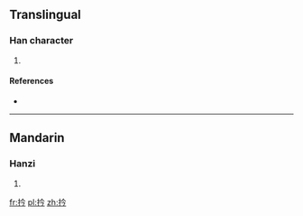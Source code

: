 ==Translingual==

===Han character===
{{Han char|rn=64|rad=手|as=04|sn=7|four=5802<sub>7</sub>|canj=手人戈弓 (QOIN)}}

# {{defn|Han|sort=手04}}

====References====
* {{Han ref|kx=0419.010|dkj=11836|dj=0765.230|hdz=31840.060|uh=6272|ud=25202|bh=CAF5|bd=51957}}

----

==Mandarin==

===Hanzi===
{{cmn-hanzi|pin=[[pān]] ([[pan1]]), [[qián]] ([[qian2]])|wg=p'an<sup>1</sup>, ch'ien<sup>2</sup>}}

# {{defn|Mandarin|sort=手04}}

[[fr:扲]]
[[pl:扲]]
[[zh:扲]]
